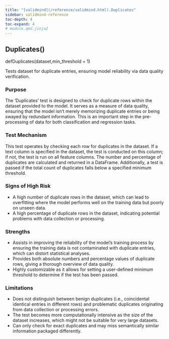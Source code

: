 ```yaml
---
title: "[validmind](/reference/validmind.html).Duplicates"
sidebar: validmind-reference
toc-depth: 4
toc-expand: 4
# module.qmd.jinja2
---
```


<!-- function.qmd.jinja2 -->

## Duplicates[()]{.muted}

<!-- signatures.jinja2 -->

::: {.signature}

<span class="kw">def</span><span class="name">Duplicates</span>(<span class="params"><span class="n">dataset</span><span class="muted">,</span></span><span class="params"><span class="n">min_threshold</span><span class="o"> = </span><span class="kc">1</span></span>)

:::

<!-- docstring.jinja2 -->

Tests dataset for duplicate entries, ensuring model reliability via data quality verification.

### Purpose

The 'Duplicates' test is designed to check for duplicate rows within the dataset provided to the model. It serves as a measure of data quality, ensuring that the model isn't merely memorizing duplicate entries or being swayed by redundant information. This is an important step in the pre-processing of data for both classification and regression tasks.

### Test Mechanism

This test operates by checking each row for duplicates in the dataset. If a text column is specified in the dataset, the test is conducted on this column; if not, the test is run on all feature columns. The number and percentage of duplicates are calculated and returned in a DataFrame. Additionally, a test is passed if the total count of duplicates falls below a specified minimum threshold.

### Signs of High Risk

- A high number of duplicate rows in the dataset, which can lead to overfitting where the model performs well on the training data but poorly on unseen data.
- A high percentage of duplicate rows in the dataset, indicating potential problems with data collection or processing.

### Strengths

- Assists in improving the reliability of the model's training process by ensuring the training data is not contaminated with duplicate entries, which can distort statistical analyses.
- Provides both absolute numbers and percentage values of duplicate rows, giving a thorough overview of data quality.
- Highly customizable as it allows for setting a user-defined minimum threshold to determine if the test has been passed.

### Limitations

- Does not distinguish between benign duplicates (i.e., coincidental identical entries in different rows) and problematic duplicates originating from data collection or processing errors.
- The test becomes more computationally intensive as the size of the dataset increases, which might not be suitable for very large datasets.
- Can only check for exact duplicates and may miss semantically similar information packaged differently.
